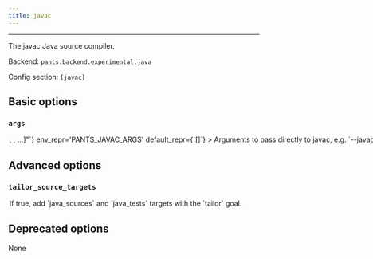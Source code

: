 ```yaml
---
title: javac
---
```



---

The javac Java source compiler.

Backend: <span className="color--primary">`pants.backend.experimental.java`</span>

Config section: <span className="color--primary">`[javac]`</span>

<span className={styles.options}>

## Basic options

### `args`

<Option
  cli_repr={`--javac-args="[<shell_str>, <shell_str>, ...]"`}
  env_repr='PANTS_JAVAC_ARGS'
  default_repr={`[]`}
>
Arguments to pass directly to javac, e.g. `--javac-args='-g -deprecation'`.
</Option>

## Advanced options

### `tailor_source_targets`

<Option
  cli_repr={`--[no-]javac-tailor-source-targets`}
  env_repr='PANTS_JAVAC_TAILOR_SOURCE_TARGETS'
  default_repr={`True`}
>
If true, add `java_sources` and `java_tests` targets with the `tailor` goal.
</Option>

## Deprecated options

None

</span>